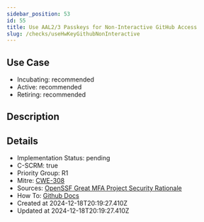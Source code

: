 ```yaml
---
sidebar_position: 53
id: 55
title: Use AAL2/3 Passkeys for Non-Interactive GitHub Access
slug: /checks/useHwKeyGithubNonInteractive
---
```


## Use Case
<!-- LEVELS:START -->
- Incubating: recommended
- Active: recommended
- Retiring: recommended
<!-- LEVELS:END -->

<!-- DESCRIPTION:START -->
## Description
<!-- DESCRIPTION:END -->

<!-- DETAILS:START -->
## Details
- Implementation Status: pending
- C-SCRM: true
- Priority Group: R1
- Mitre: [CWE-308](https://cwe.mitre.org/data/definitions/308.html)
- Sources: [OpenSSF Great MFA Project Security Rationale](https://github.com/ossf/great-mfa-project/blob/main/security-rationale.md)
- How To: [Github Docs](https://docs.github.com/en/authentication/connecting-to-github-with-ssh/generating-a-new-ssh-key-and-adding-it-to-the-ssh-agent#generating-a-new-ssh-key-for-a-hardware-security-key)
- Created at 2024-12-18T20:19:27.410Z
- Updated at 2024-12-18T20:19:27.410Z
<!-- DETAILS:END -->
